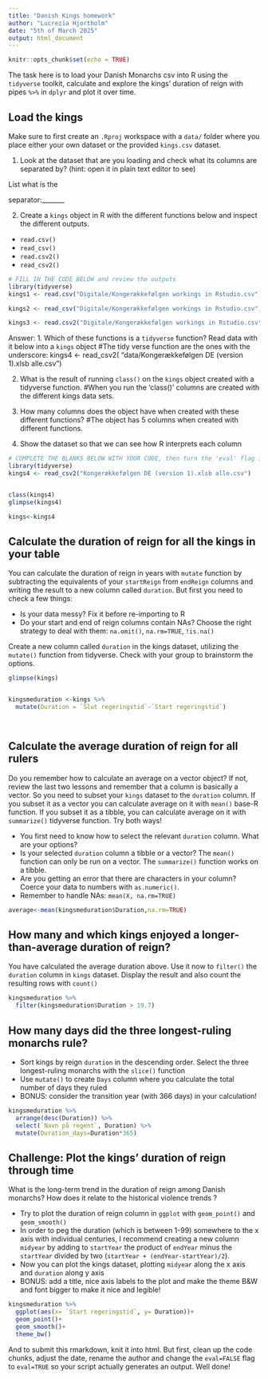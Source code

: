 ---
title: "Danish Kings homework"
author: "Lucrezia Hjortholm"
date: "5th of March 2025"
output: html_document
---

```{r setup, include=FALSE}
knitr::opts_chunk$set(echo = TRUE)
```


The task here is to load your Danish Monarchs csv into R using the `tidyverse` toolkit, calculate and explore the kings' duration of reign with pipes `%>%` in `dplyr` and plot it over time.

## Load the kings

Make sure to first create an  `.Rproj` workspace with a `data/` folder where you place either your own dataset or the provided `kings.csv` dataset. 

1. Look at the dataset that are you loading and check what its columns are separated by? (hint: open it in plain text editor to see)

List what is the

separator:_______  

2. Create a `kings` object in R with the different functions below and inspect the different outputs.
-  `read.csv()`
-  `read_csv()`
-  `read.csv2()` 
-  `read_csv2()`
```{r eval= FALSE}
# FILL IN THE CODE BELOW and review the outputs
library(tidyverse)
kings1 <- read.csv("Digitale/Kongerækkefølgen workings in Rstudio.csv")

kings2 <- read_csv("Digitale/Kongerækkefølgen workings in Rstudio.csv")

kings3 <- read.csv2("Digitale/Kongerækkefølgen workings in Rstudio.csv")

```
Answer: 
1. Which of these functions is a `tidyverse` function? Read data with it below into a `kings` object
#The tidy verse function are the ones with the underscore: kings4 <- read_csv2( "data/Kongerækkefølgen DE (version 1).xlsb alle.csv") 

2. What is the result of running `class()` on the `kings` object created with a tidyverse function.
#When you run the 'class()' columns are created with the different kings data sets. 

3. How many columns does the object have when created with these different functions?
#The object has 5 columns when created with different functions.

4. Show the dataset so that we can see how R interprets each column

```{r}
# COMPLETE THE BLANKS BELOW WITH YOUR CODE, then turn the 'eval' flag in this chunk to TRUE.
library(tidyverse)
kings4 <- read_csv2("Kongerækkefølgen DE (version 1).xlsb alle.csv")


class(kings4)
glimpse(kings4)

kings<-kings4
```
## Calculate the duration of reign for all the kings in your table
You can calculate the duration of reign in years with `mutate` function by subtracting the equivalents of your `startReign` from `endReign` columns and writing the result to a new column called `duration`. But first you need to check a few things:

* Is your data messy? Fix it before re-importing to R
* Do your start and end of reign columns contain NAs? Choose the right strategy to deal with them: `na.omit()`, `na.rm=TRUE`, `!is.na()`


Create a new column called  `duration` in the kings dataset, utilizing the `mutate()` function from tidyverse. Check with your group to brainstorm the options.

```{r}
glimpse(kings)


kingsmeduration <-kings %>% 
  mutate(Duration = `Slut regeringstid`-`Start regeringstid`)

  
```


## Calculate the average duration of reign for all rulers
Do you remember how to calculate an average on a vector object? If not, review the last two lessons and remember that a column is basically a vector. So you need to subset your `kings` dataset to the `duration` column. If you subset it as a vector you can calculate average on it with `mean()` base-R function. If you subset it as a tibble, you can calculate average on it with `summarize()` tidyverse function. Try both ways!


* You first need to know how to select the relevant `duration` column. What are your options?
* Is your selected `duration` column a tibble or a vector? The `mean()` function can only be run on a vector. The `summarize()` function works on a tibble.
* Are you getting an error that there are characters in your column? Coerce your data to numbers with `as.numeric()`.
* Remember to handle NAs: `mean(X, na.rm=TRUE)`


```{r eval=TRUE}
average<-mean(kingsmeduration$Duration,na.rm=TRUE)
```

## How many and which kings enjoyed a longer-than-average duration of reign?

You have calculated the average duration above. Use it now to `filter()` the `duration` column in  `kings` dataset. Display the result and also  count the resulting rows with `count()`



```{r eval=TRUE}
kingsmeduration %>% 
  filter(kingsmeduration$Duration > 19.7)
```


## How many days did the three longest-ruling monarchs rule? 

* Sort kings by reign `duration` in the descending order. Select the three longest-ruling monarchs with the `slice()` function
* Use `mutate()` to create `Days` column where you calculate the total number of days they ruled
* BONUS: consider the transition year (with 366 days) in your calculation!

```{r eval=TRUE}
kingsmeduration %>% 
  arrange(desc(Duration)) %>% 
  select(`Navn på regent`, Duration) %>% 
  mutate(Duration_days=Duration*365)
```


## Challenge: Plot the kings' duration of reign through time

What is the long-term trend in the duration of reign among Danish monarchs? How does it relate to the historical violence trends ? 

* Try to plot the duration of reign column in `ggplot` with `geom_point()` and  `geom_smooth()`
* In order to peg the duration (which is between 1-99) somewhere to the x axis with individual centuries, I recommend creating a new column `midyear` by adding to `startYear` the product of `endYear` minus the `startYear` divided by two (`startYear + (endYear-startYear)/2`).
* Now you can plot the kings dataset, plotting `midyear` along the x axis and `duration` along y axis
* BONUS: add a title, nice axis labels to the plot and make the theme B&W and font bigger to make it nice and legible!

```{r eval=TRUE}

kingsmeduration %>% 
  ggplot(aes(x= `Start regeringstid`, y= Duration))+ 
  geom_point()+
  geom_smooth()+
  theme_bw()

```


And to submit this rmarkdown, knit it into html. But first, clean up the code chunks, adjust the date, rename the author and change the `eval=FALSE` flag to `eval=TRUE` so your script actually generates an output.
Well done!



